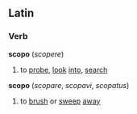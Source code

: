 ==Latin==
===Verb===
'''scopo''' (''scopere'')
# to [[probe]], [[look]] [[into]], [[search]]
'''scopo''' (''scopare'', ''scopavi'', ''scopatus'')
# to [[brush]] or [[sweep]] [[away]]